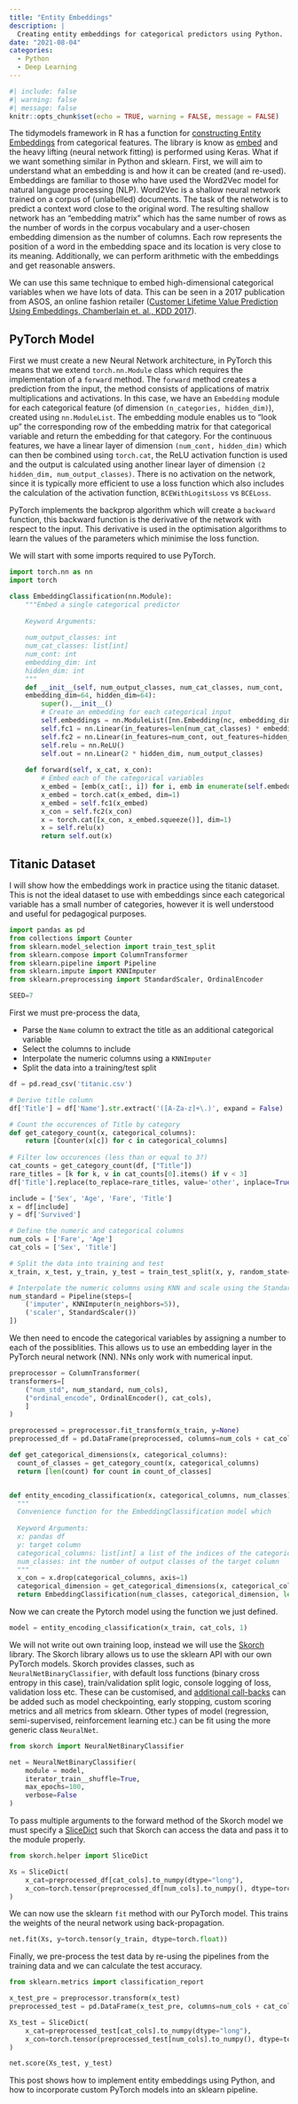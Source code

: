 ```yaml
---
title: "Entity Embeddings"
description: |
  Creating entity embeddings for categorical predictors using Python.
date: "2021-08-04"
categories:
  - Python
  - Deep Learning
---
```



```r
#| include: false
#| warning: false
#| message: false
knitr::opts_chunk$set(echo = TRUE, warning = FALSE, message = FALSE)
```

The tidymodels framework in R has a function for [constructing Entity Embeddings](https://embed.tidymodels.org/articles/Applications/Tensorflow.html) from categorical features. The library is know as [embed](https://embed.tidymodels.org/) and the heavy lifting (neural network fitting) is performed using Keras. What if we want something similar in Python and sklearn. First, we will aim to understand what an embedding is and how it can be created (and re-used). Embeddings are familiar to those who have used the Word2Vec model for natural language processing (NLP). Word2Vec is a shallow neural network trained on a corpus of (unlabelled) documents. The task of the network is to predict a context word close to the original word. The resulting shallow network has an "embedding matrix" which has the same number of rows as the number of words in the corpus vocabulary and a user-chosen embedding dimension as the number of columns. Each row represents the position of a word in the embedding space and its location is very close to its meaning. Additionally, we can perform arithmetic with the embeddings and get reasonable answers. 

We can use this same technique to embed high-dimensional categorical variables when we have lots of data. This can be seen in a 2017 publication from ASOS, an online fashion retailer ([Customer Lifetime Value Prediction Using Embeddings, Chamberlain et. al., KDD 2017](https://dl.acm.org/doi/pdf/10.1145/3097983.3098123)).

## PyTorch Model

First we must create a new Neural Network architecture, in PyTorch this means that we extend `torch.nn.Module` class which requires the implementation of a `forward` method. The `forward` method creates a prediction from the input, the method consists of applications of matrix multiplications and activations. In this case, we have an `Embedding` module for each categorical feature (of dimension `(n_categories, hidden_dim)`), created using `nn.ModuleList`. The embedding module enables us to "look up" the corresponding row of the embedding matrix for that categorical variable and return the embedding for that category. For the continuous features, we have a linear layer of dimension `(num_cont, hidden_dim)` which can then be combined using `torch.cat`, the ReLU activation function is used and the output is calculated using another linear layer of dimension `(2 hidden_dim, num_output_classes)`. There is no activation on the network, since it is typically more efficient to use a loss function which also includes the calculation of the activation function, `BCEWithLogitsLoss` vs `BCELoss`.

PyTorch implements the backprop algorithm which will create a `backward` function, this backward function is the derivative of the network with respect to the input. This derivative is used in the optimisation algorithms to learn the values of the parameters which minimise the loss function.

We will start with some imports required to use PyTorch.

```python
import torch.nn as nn
import torch
```


```python
class EmbeddingClassification(nn.Module):
    """Embed a single categorical predictor
    
    Keyword Arguments:
    
    num_output_classes: int
    num_cat_classes: list[int]
    num_cont: int
    embedding_dim: int
    hidden_dim: int
    """
    def __init__(self, num_output_classes, num_cat_classes, num_cont, 
    embedding_dim=64, hidden_dim=64):
        super().__init__()
        # Create an embedding for each categorical input
        self.embeddings = nn.ModuleList([nn.Embedding(nc, embedding_dim) for nc in num_cat_classes])
        self.fc1 = nn.Linear(in_features=len(num_cat_classes) * embedding_dim, out_features=hidden_dim)
        self.fc2 = nn.Linear(in_features=num_cont, out_features=hidden_dim)
        self.relu = nn.ReLU()
        self.out = nn.Linear(2 * hidden_dim, num_output_classes)
        
    def forward(self, x_cat, x_con):
        # Embed each of the categorical variables
        x_embed = [emb(x_cat[:, i]) for i, emb in enumerate(self.embeddings)]
        x_embed = torch.cat(x_embed, dim=1)
        x_embed = self.fc1(x_embed)
        x_con = self.fc2(x_con)
        x = torch.cat([x_con, x_embed.squeeze()], dim=1)
        x = self.relu(x)
        return self.out(x)    
```

## Titanic Dataset

I will show how the embeddings work in practice using the titanic dataset. This is not the ideal dataset to use with embeddings since each categorical variable has a small number of categories, however it is well understood and useful for pedagogical purposes.

```python
import pandas as pd
from collections import Counter
from sklearn.model_selection import train_test_split
from sklearn.compose import ColumnTransformer
from sklearn.pipeline import Pipeline
from sklearn.impute import KNNImputer
from sklearn.preprocessing import StandardScaler, OrdinalEncoder

SEED=7
```

First we must pre-process the data,

* Parse the `Name` column to extract the title as an additional categorical variable
* Select the columns to include
* Interpolate the numeric columns using a `KNNImputer`
* Split the data into a training/test split

```python
df = pd.read_csv('titanic.csv')

# Derive title column
df['Title'] = df['Name'].str.extract('([A-Za-z]+\.)', expand = False)

# Count the occurences of Title by category
def get_category_count(x, categorical_columns):
    return [Counter(x[c]) for c in categorical_columns]
  
# Filter low occurences (less than or equal to 3?)
cat_counts = get_category_count(df, ["Title"])
rare_titles = [k for k, v in cat_counts[0].items() if v < 3]
df['Title'].replace(to_replace=rare_titles, value='other', inplace=True)

include = ['Sex', 'Age', 'Fare', 'Title']
x = df[include]
y = df['Survived']

# Define the numeric and categorical columns
num_cols = ['Fare', 'Age']
cat_cols = ['Sex', 'Title']

# Split the data into training and test
x_train, x_test, y_train, y_test = train_test_split(x, y, random_state=SEED)

# Interpolate the numeric columns using KNN and scale using the StandardScaler
num_standard = Pipeline(steps=[
    ('imputer', KNNImputer(n_neighbors=5)),
    ('scaler', StandardScaler())
])
```

We then need to encode the categorical variables by assigning a number to each of the possiblities. This allows us to use an embedding layer in the PyTorch neural network (NN). NNs only work with numerical input.

```python
preprocessor = ColumnTransformer(
transformers=[
    ("num_std", num_standard, num_cols),
    ("ordinal_encode", OrdinalEncoder(), cat_cols),
    ]
)

preprocessed = preprocessor.fit_transform(x_train, y=None)
preprocessed_df = pd.DataFrame(preprocessed, columns=num_cols + cat_cols)
```

```python
def get_categorical_dimensions(x, categorical_columns):
  count_of_classes = get_category_count(x, categorical_columns)
  return [len(count) for count in count_of_classes]


def entity_encoding_classification(x, categorical_columns, num_classes):
  """
  Convenience function for the EmbeddingClassification model which     
  
  Keyword Arguments:
  x: pandas df
  y: target column
  categorical_columns: list[int] a list of the indices of the categorical columns
  num_classes: int the number of output classes of the target column
  """
  x_con = x.drop(categorical_columns, axis=1)
  categorical_dimension = get_categorical_dimensions(x, categorical_columns)
  return EmbeddingClassification(num_classes, categorical_dimension, len(x_con.columns))
```

Now we can create the Pytorch model using the function we just defined.

```python
model = entity_encoding_classification(x_train, cat_cols, 1)
```

We will not write out own training loop, instead we will use the [Skorch](https://skorch.readthedocs.io) library. The Skorch library allows us to use the sklearn API with our own PyTorch models. Skorch provides classes, such as `NeuralNetBinaryClassifier`, with default loss functions (binary cross entropy in this case), train/validation split logic, console logging of loss, validation loss etc. These can be customised, and [additional call-backs](https://skorch.readthedocs.io/en/stable/user/callbacks.html) can be added such as model checkpointing, early stopping, custom scoring metrics and all metrics from sklearn. Other types of model (regression, semi-supervised, reinforcement learning etc.) can be fit using the more generic class `NeuralNet`.

```python
from skorch import NeuralNetBinaryClassifier

net = NeuralNetBinaryClassifier(
    module = model,
    iterator_train__shuffle=True, 
    max_epochs=100,
    verbose=False
)
```

To pass multiple arguments to the forward method of the Skorch model we must specify a [SliceDict](https://skorch.readthedocs.io/en/stable/user/helper.html#slicedict) such that Skorch can access the data and pass it to the module properly.

```python
from skorch.helper import SliceDict

Xs = SliceDict(
    x_cat=preprocessed_df[cat_cols].to_numpy(dtype="long"), 
    x_con=torch.tensor(preprocessed_df[num_cols].to_numpy(), dtype=torch.float)
)
```

We can now use the sklearn `fit` method with our PyTorch model. This trains the weights of the neural network using back-propagation.

```python
net.fit(Xs, y=torch.tensor(y_train, dtype=torch.float))
```

Finally, we pre-process the test data by re-using the pipelines from the training data and we can calculate the test accuracy.

```python
from sklearn.metrics import classification_report

x_test_pre = preprocessor.transform(x_test)
preprocessed_test = pd.DataFrame(x_test_pre, columns=num_cols + cat_cols)

Xs_test = SliceDict(
    x_cat=preprocessed_test[cat_cols].to_numpy(dtype="long"), 
    x_con=torch.tensor(preprocessed_test[num_cols].to_numpy(), dtype=torch.float)
)

net.score(Xs_test, y_test)
```

This post shows how to implement entity embeddings using Python, and how to incorporate custom PyTorch models into an sklearn pipeline.